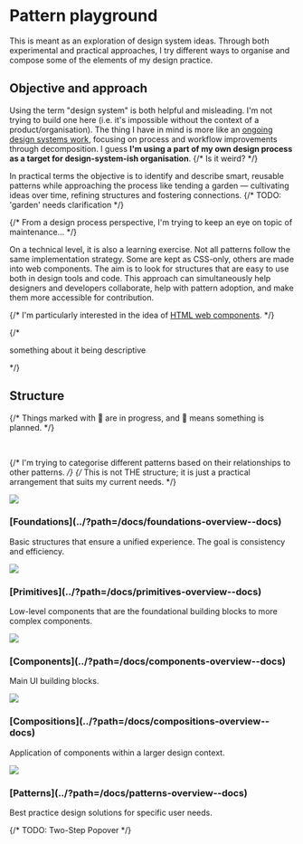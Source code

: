 
<Meta title="Introduction" />

<h1>Pattern playground</h1>
<p class="lead">This is meant as an exploration of design system ideas. Through both experimental and practical approaches, I try different ways to organise and compose some of the elements of my design practice.</p>

<h2>Objective and approach</h2>

Using the term "design system" is both helpful and misleading. I'm not trying to build one here (i.e. it's impossible without the context of a product/organisation).
The thing I have in mind is more like an [ongoing design systems work](https://24ways.org/2019/there-is-no-design-system/), focusing on process and workflow improvements through decomposition. I guess **I'm using a part of my own design process as a target for design-system-ish organisation**.
{/* Is it weird? */}

In practical terms the objective is to identify and describe smart, reusable patterns while approaching the process like tending a garden &mdash; cultivating ideas over time, refining structures and fostering connections.
{/* TODO: 'garden' needs clarification */}

{/* From a design process perspective, I'm trying to keep an eye on topic of maintenance... */}

On a technical level, it is also a learning exercise. Not all patterns follow the same implementation strategy. Some are kept as CSS-only, others are made into web components.
The aim is to look for structures that are easy to use both in design tools and code. This approach can simultaneously help designers and developers collaborate, help with pattern adoption, and make them more accessible for contribution.

{/* I'm particularly interested in the idea of [HTML web components](https://adactio.com/journal/20618). */}

{/* <p>something about it being descriptive</p> */}

<h2>Structure</h2>

{/* Things marked with 🚧 are in progress, and 📅 means something is planned. */}

<br />

{/* I'm trying to categorise different patterns based on their relationships to other patterns. */}
{/* This is not THE structure; it is just a practical arrangement that suits my current needs. */}

<section class="layout-grid" style={{'--layout-grid-gap': '2vmax 4vmax', '--layout-grid-min': '24ch'}}>

  <article>
    <img src="./foundations.png" style={{border: '1px solid oklch(0% 0 0 / 60%)'}} />
    <h3 style={{marginBlock: '1rem'}}>[Foundations](../?path=/docs/foundations-overview--docs)</h3>
    <p>Basic structures that ensure a unified experience. The goal is consistency and efficiency.</p>
  </article>

  <article>
    <img src="./primitives.png"  style={{border: '1px solid oklch(0% 0 0 / 60%)'}} />
    <h3 style={{marginBlock: '1rem'}}>[Primitives](../?path=/docs/primitives-overview--docs)</h3>
    <p>Low-level components that are the foundational building blocks to more complex components.</p>
  </article>

  <article>
    <img src="./components.png" style={{border: '1px solid oklch(0% 0 0 / 60%)'}} />
    <h3 style={{marginBlock: '1rem'}}>[Components](../?path=/docs/components-overview--docs)</h3>
    <p>Main UI building blocks.</p>
  </article>

  <article>
    <img src="./compositions.png" style={{border: '1px solid oklch(0% 0 0 / 60%)'}} />
    <h3 style={{marginBlock: '1rem'}}>[Compositions](../?path=/docs/compositions-overview--docs)</h3>
    <p>Application of components within a larger design context.</p>
  </article>

  <article>
    <img src="./patterns.png" style={{border: '1px solid oklch(0% 0 0 / 60%)'}} />
    <h3 style={{marginBlock: '1rem'}}>[Patterns](../?path=/docs/patterns-overview--docs)</h3>
    <p>Best practice design solutions for specific user needs.</p>
  </article>
  {/* TODO: Two-Step Popover */}

</section>